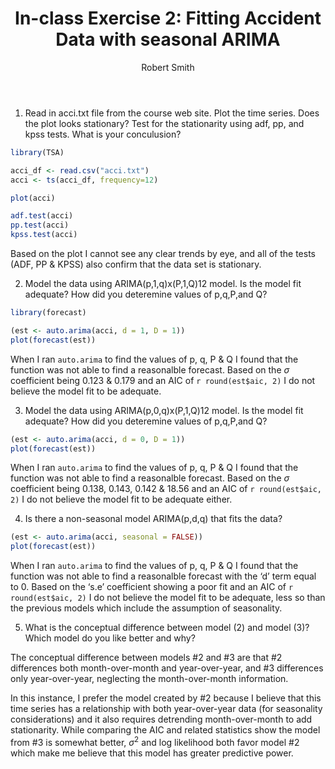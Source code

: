 % In-class Exercise 2: Fitting Accident Data with seasonal ARIMA
% Robert Smith
% \today

1. Read in acci.txt file from the course web site. Plot the time series. Does the plot looks stationary? Test for the stationarity using adf, pp, and kpss tests. What is your conculusion? 

```r
library(TSA)

acci_df <- read.csv("acci.txt")
acci <- ts(acci_df, frequency=12)

plot(acci)

adf.test(acci)
pp.test(acci)
kpss.test(acci)

```

Based on the plot I cannot see any clear trends by eye, and all of the tests (ADF, PP & KPSS) also confirm that the data set is stationary.

2. Model the data using ARIMA(p,1,q)x(P,1,Q)12 model. Is the model fit adequate? How did you deteremine values of p,q,P,and Q?

```r

library(forecast)

(est <- auto.arima(acci, d = 1, D = 1))
plot(forecast(est))

```

When I ran `auto.arima` to find the values of p, q, P & Q I found that the function was not able to find a reasonalble forecast. Based on the $\sigma$ coefficient being 0.123 & 0.179 and an AIC of `r round(est$aic, 2)` I do not believe the model fit to be adequate. 

3. Model the data using ARIMA(p,0,q)x(P,1,Q)12 model. Is the model fit adequate? How did you deteremine values of p,q,P,and Q?

```r

(est <- auto.arima(acci, d = 0, D = 1))
plot(forecast(est))

```

When I ran `auto.arima` to find the values of p, q, P & Q I found that the function was not able to find a reasonalble forecast. Based on the $\sigma$ coefficient being 0.138, 0.143, 0.142 & 18.56 and an AIC of `r round(est$aic, 2)` I do not believe the model fit to be adequate either. 

4. Is there a non-seasonal model ARIMA(p,d,q) that fits the data? 

```r

(est <- auto.arima(acci, seasonal = FALSE))
plot(forecast(est))

```

When I ran `auto.arima` to find the values of p, q, P & Q I found that the function was not able to find a reasonalble forecast with the 'd' term equal to 0. Based on the 's.e' coefficient showing a poor fit and an AIC of `r round(est$aic, 2)` I do not believe the model fit to be adequate, less so than the previous models which include the assumption of seasonality. 

5. What is the conceptual difference between model (2) and model (3)? Which model do you like better and why? 

The conceptual difference between models #2 and #3 are that #2 differences both month-over-month and year-over-year, and #3 differences only year-over-year, neglecting the month-over-month information.

In this instance, I prefer the model created by #2 because I believe that this time series has a relationship with both year-over-year data (for seasonality considerations) and it also requires detrending month-over-month to add stationarity. While comparing the AIC and related statistics show the model from #3 is somewhat better, $\sigma^2$ and log likelihood both favor model #2 which make me believe that this model has greater predictive power.
